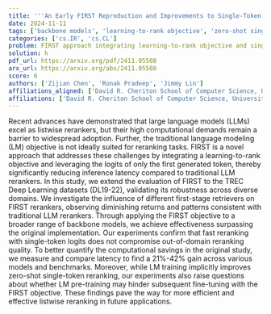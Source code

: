 ```yaml
---
title: '''An Early FIRST Reproduction and Improvements to Single-Token Decoding for Fast Listwise Reranking'''
date: 2024-11-11
tags: ['backbone models', 'learning-to-rank objective', 'zero-shot single-token reranking', 'listwise reranking', 'large language models', 'computational demands', 'inference latency', 'TREC Deep Learning datasets', 'LM pre-training', 'first-stage retrievers']
categories: ['cs.IR', 'cs.CL']
problem: FIRST approach integrating learning-to-rank objective and single-token logits
solution: h
pdf_url: https://arxiv.org/pdf/2411.05508
arx_url: https://arxiv.org/abs/2411.05508
score: 6
authors: ['Zijian Chen', 'Ronak Pradeep', 'Jimmy Lin']
affiliations_aligned: ['David R. Cheriton School of Computer Science, University of Waterloo', 'David R. Cheriton School of Computer Science, University of Waterloo', 'David R. Cheriton School of Computer Science, University of Waterloo']
affiliations: ['David R. Cheriton School of Computer Science, University of Waterloo']
---
```



Recent advances have demonstrated that large language models (LLMs) excel as listwise rerankers, but their high computational demands remain a barrier to widespread adoption. Further, the traditional language modeling (LM) objective is not ideally suited for reranking tasks. FIRST is a novel approach that addresses these challenges by integrating a learning-to-rank objective and leveraging the logits of only the first generated token, thereby significantly reducing inference latency compared to traditional LLM rerankers. In this study, we extend the evaluation of FIRST to the TREC Deep Learning datasets (DL19-22), validating its robustness across diverse domains. We investigate the influence of different first-stage retrievers on FIRST rerankers, observing diminishing returns and patterns consistent with traditional LLM rerankers. Through applying the FIRST objective to a broader range of backbone models, we achieve effectiveness surpassing the original implementation. Our experiments confirm that fast reranking with single-token logits does not compromise out-of-domain reranking quality. To better quantify the computational savings in the original study, we measure and compare latency to find a 21%-42% gain across various models and benchmarks. Moreover, while LM training implicitly improves zero-shot single-token reranking, our experiments also raise questions about whether LM pre-training may hinder subsequent fine-tuning with the FIRST objective. These findings pave the way for more efficient and effective listwise reranking in future applications.